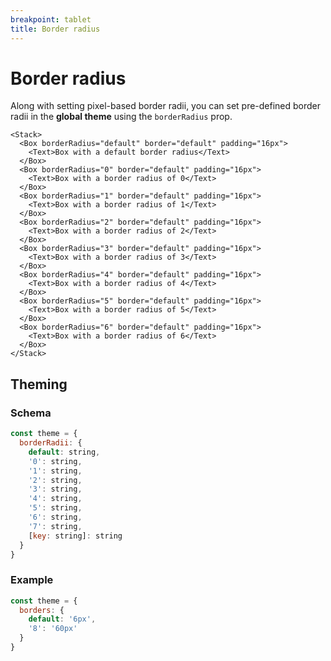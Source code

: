 ```yaml
---
breakpoint: tablet
title: Border radius
---
```


# Border radius

Along with setting pixel-based border radii, you can set pre-defined border radii in the **global theme** using the `borderRadius` prop.

```jsx-live
<Stack>
  <Box borderRadius="default" border="default" padding="16px">
    <Text>Box with a default border radius</Text>
  </Box>
  <Box borderRadius="0" border="default" padding="16px">
    <Text>Box with a border radius of 0</Text>
  </Box>
  <Box borderRadius="1" border="default" padding="16px">
    <Text>Box with a border radius of 1</Text>
  </Box>
  <Box borderRadius="2" border="default" padding="16px">
    <Text>Box with a border radius of 2</Text>
  </Box>
  <Box borderRadius="3" border="default" padding="16px">
    <Text>Box with a border radius of 3</Text>
  </Box>
  <Box borderRadius="4" border="default" padding="16px">
    <Text>Box with a border radius of 4</Text>
  </Box>
  <Box borderRadius="5" border="default" padding="16px">
    <Text>Box with a border radius of 5</Text>
  </Box>
  <Box borderRadius="6" border="default" padding="16px">
    <Text>Box with a border radius of 6</Text>
  </Box>
</Stack>
```

## Theming

### Schema

```jsx
const theme = {
  borderRadii: {
    default: string,
    '0': string,
    '1': string,
    '2': string,
    '3': string,
    '4': string,
    '5': string,
    '6': string,
    '7': string,
    [key: string]: string
  }
}
```

### Example

```jsx
const theme = {
  borders: {
    default: '6px',
    '8': '60px'
  }
}
```

